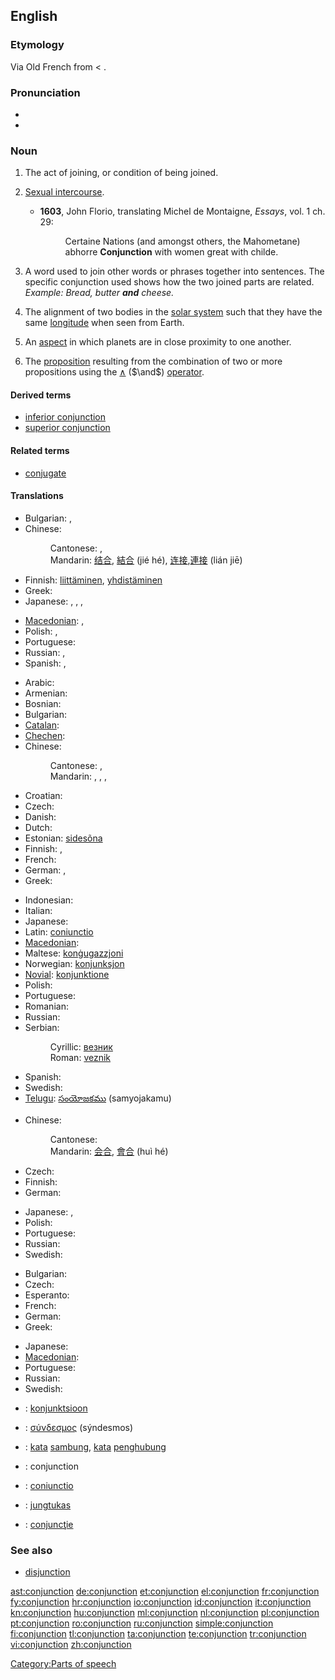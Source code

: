 ==English==
{{wikipedia}}

===Etymology===
Via Old French from {{etyl|la}} {{term|coniunctio|coniūnctiō|joining}} < {{term|coniungere||to join}}.

===Pronunciation===
* {{audio|en-us-conjunction.ogg|Audio (US)}}
* {{rhymes|ʌŋkʃən}}

===Noun===
{{en-noun}}

# The act of joining, or condition of being joined.
# {{obsolete}} [[sexual intercourse|Sexual intercourse]].
#* '''1603''', John Florio, translating Michel de Montaigne, ''Essays'', vol. 1 ch. 29:
#*: Certaine Nations (and amongst others, the Mahometane) abhorre '''Conjunction''' with women great with childe.
# {{grammar}} A word used to join other words or phrases together into sentences. The specific conjunction used shows how the two joined parts are related. ''Example: Bread, butter '''and''' cheese.''
# {{astronomy}} The alignment of two bodies in the [[solar system]] such that they have the same [[longitude]] when seen from Earth.
# {{astrology}} An [[aspect]] in which planets are in close proximity to one another.
# {{context|logic}} The [[proposition]] resulting from the combination of two or more propositions using the [[∧]] (<math>\and</math>) [[operator]].

====Derived terms====
* [[inferior conjunction]]
* [[superior conjunction]]

====Related terms====
* [[conjugate]]

====Translations====

{{trans-top|act of joining or being joined}}
* Bulgarian: {{t|bg|съединение|n}},  {{t|bg|свързване}}
* Chinese:
*: Cantonese: {{tø|yue|結合|tr=git3 hap6|sc=Hani|xs=Cantonese}}, {{tø|yue|連接|tr=lin4 zip3|sc=Hani|xs=Cantonese}}
*: Mandarin: [[结合]], [[結合]] (jié hé), [[连接]],[[連接]] (lián jiē)
* Finnish: [[liittäminen]], [[yhdistäminen]]
* Greek: {{t|el|σύνδεση|f}}
* Japanese: {{t+|ja|結合|tr=ketsugō}}, {{t|ja|接合|tr=setsugō}}, {{t|ja|接続|tr=setsuzoku}}, {{t-|ja|連接|tr=rensetsu}}
{{trans-mid}}
* [[Macedonian]]: {{t-|mk|спој|m|tr=spoj}}, {{t|mk|врска|f|tr=v'rska}}
* Polish: {{t|pl|łączenie|n}}, {{t+|pl|połączenie|n}}
* Portuguese: {{t+|pt|conjunção|f}}
* Russian: {{t+|ru|союз|m|tr=sojúz}}, {{t+|ru|связь|f|tr=svjaz’}}
* Spanish: {{t+|es|conjunción|f}}, {{t+|es|unión|f}}
{{trans-bottom}}

{{trans-top|grammar: word used to join words or phrases}}
* Arabic: {{t|ar|حرف عطف|m|tr=Harf `aTf}}
* Armenian: {{t-|hy|շաղկապ|tr=šaġkap}}
* Bosnian: {{t-|bs|veznik|m}}
* Bulgarian: {{t|bg|съюз|m}}
* [[Catalan]]: {{t|ca|conjunció|f}}
* [[Chechen]]: {{tø|ce|хуттург}}
* Chinese:
*: Cantonese: {{tø|yue|連接詞|tr=lin4 zip3 ci4|sc=Hani|xs=Cantonese}}, {{tø|yue|連詞|tr=lin4 ci4|sc=Hani|xs=Cantonese}}
*: Mandarin: {{t|cmn|連接詞|sc=Hani}},  {{t|cmn|连接词|tr=liánjiēcí|sc=Hani}},  {{t|cmn|連詞|sc=Hani}},  {{t|cmn|连词|tr=liáncí|sc=Hani}}
* Croatian: {{t+|hr|veznik|m}}
* Czech: {{t-|cs|spojka|f}}
* Danish: {{t+|da|bindeord}}
* Dutch: {{t+|nl|voegwoord|n}}
* Estonian: [[sidesõna]]
* Finnish: {{t+|fi|konjunktio}}, {{t+|fi|sidesana}}
* French: {{t+|fr|conjonction|f}}
* German: {{t+|de|Konjunktion|f}}, {{t+|de|Bindewort|n}}
* Greek: {{t+|el|σύνδεσμος|m}}
{{trans-mid}}
* Indonesian: {{t-|id|kata penghubung|xs=Indonesian}}
* Italian: {{t+|it|congiunzione|f}}
* Japanese: {{t+|ja|接続詞|tr=setsuzokushi}}
* Latin: [[coniunctio]] {{f}}
* [[Macedonian]]: {{t|mk|сврзник|m|tr=sv'rznik}}
* Maltese: [[konġugazzjoni]]
* Norwegian: [[konjunksjon]] {{m}}
* [[Novial]]: [[konjunktione]]
* Polish: {{t+|pl|spójnik|m}}
* Portuguese: {{t+|pt|conjunção|f}}
* Romanian: {{t+|ro|conjuncţie|f}}
* Russian: {{t+|ru|союз|m|tr=sojúz}}
* Serbian:
*: Cyrillic: [[везник]] {{m}}
*: Roman: [[veznik#Serbian|veznik]] {{m}}
* Spanish: {{t+|es|conjunción|f}}
* Swedish: {{t+|sv|konjunktion|c}}
* [[Telugu]]: [[సంయోజకము]] (samyojakamu)
{{trans-bottom}}

{{trans-top|astronomy: alignment of two bodies in the solar system such that they have the same longitude when seen from Earth}}
* Chinese:
*: Cantonese: {{tø|yue|會合|tr=wui6 hap6|sc=Hani|xs=Cantonese}}
*: Mandarin: [[会合]], [[會合]] (huì hé)
* Czech: {{t-|cs|konjunkce}}
* Finnish: {{t+|fi|konjunktio}}
* German: {{t+|de|Konjunktion|f}}
{{trans-mid}}
* Japanese: {{t-|ja|会合|tr=kaigō}}, {{t+|ja|合|tr=gō}}
* Polish: {{t+|pl|koniunkcja|f}}
* Portuguese: {{t+|pt|conjunção|f}}
* Russian: {{t+|ru|конъюнкция|f|tr=konjúnkcija}}
* Swedish: {{t+|sv|konjunktion|c}}
{{trans-bottom}}

{{trans-top|logic: proposition resulting from the combination of two or more propositions using the and operator}}
* Bulgarian: {{t|bg|съединение|n}}
* Czech: {{t-|cs|konjunkce|f}}
* Esperanto: {{t|eo|konjunkcio|xs=Esperanto}}
* French: {{t+|fr|conjonction|f}}
* German: {{t+|de|Konjunktion|f}}
* Greek: {{t+|el|σύζευξη|f}}
{{trans-mid}}
* Japanese: {{t-|ja|連接|tr=rensetsu}}
* [[Macedonian]]: {{t|mk|конјункција|f|tr=konjúnkcija}}
* Portuguese: {{t+|pt|conjunção|f}}
* Russian: {{t|ru|конъюнкция|f|tr=konjúnkcija}}
* Swedish: {{t+|sv|konjunktion|c}}
{{trans-bottom}}

{{checktrans-top}}
* {{ttbc|Estonian}}: [[konjunktsioon]]
* {{ttbc|Ancient Greek}}: [[σύνδεσμος]] (sýndesmos) {{m}}
* {{ttbc|Indonesian}}: [[kata]] [[sambung]], [[kata]] [[hubung|penghubung]]
* {{ttbc|Interlingua}}: conjunction
* {{ttbc|Latin}}: [[coniunctio]] {{f}}
* {{ttbc|Lithuanian}}: [[jungtukas]] {{m}}
* {{ttbc|Romanian}}: [[conjuncţie]] {{f}}
{{trans-bottom}}

===See also===
* [[disjunction]]

[[Category:Parts of speech]]

[[ast:conjunction]]
[[de:conjunction]]
[[et:conjunction]]
[[el:conjunction]]
[[fr:conjunction]]
[[fy:conjunction]]
[[hr:conjunction]]
[[io:conjunction]]
[[id:conjunction]]
[[it:conjunction]]
[[kn:conjunction]]
[[hu:conjunction]]
[[ml:conjunction]]
[[nl:conjunction]]
[[pl:conjunction]]
[[pt:conjunction]]
[[ro:conjunction]]
[[ru:conjunction]]
[[simple:conjunction]]
[[fi:conjunction]]
[[tl:conjunction]]
[[ta:conjunction]]
[[te:conjunction]]
[[tr:conjunction]]
[[vi:conjunction]]
[[zh:conjunction]]